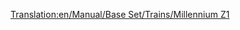 [[Translation:en/Manual/Base Set/Trains/Millennium Z1]]
{{en/Manual/Base Set/Trains/Trains|Image=[[File:en/Manual/Base Set/Trains/Millenniumz1.png]]
|Cost=£70,312 ($140.624)
|Speed=336 kph (210 mph)
|Weight=170 t (171,5 t)
|Power=10,000 hp (7.353 kW)
|Annual=£3,374 ($6.748)
|Designed=2005
|Lifespan=20
|Capacity=25 passengers
|Description=With two power cars, this [[en/Manual/Base Set/Monorail]] is brilliant for high-capacity passenger routes. It also looks very swish with a rake of monorail passenger carriages. When you have a long train, say, more than 8 cars, you will find the train never reaches top speed.  Join two sets together in a single train (4 power cars total) to hit top speed on the flat.
|Real-life=The Millennium Z1 train seems to resemble the German "Transrapid" high speed monorail/maglev hybrid train in that both are high speed multiple units primarily aimed at passenger transit. Although [[en/Archive/OpenTTD/Transport Tycoon Deluxe]] only appeared in 1995, eerily enough, Transrapid came into commercial use, albeit in a limited form, in late 2004 - rather similar to its service date in game, and was in development when Transport Tycoon first appeared.

[http://www.transrapid.de http://www.transrapid.de]
}}
